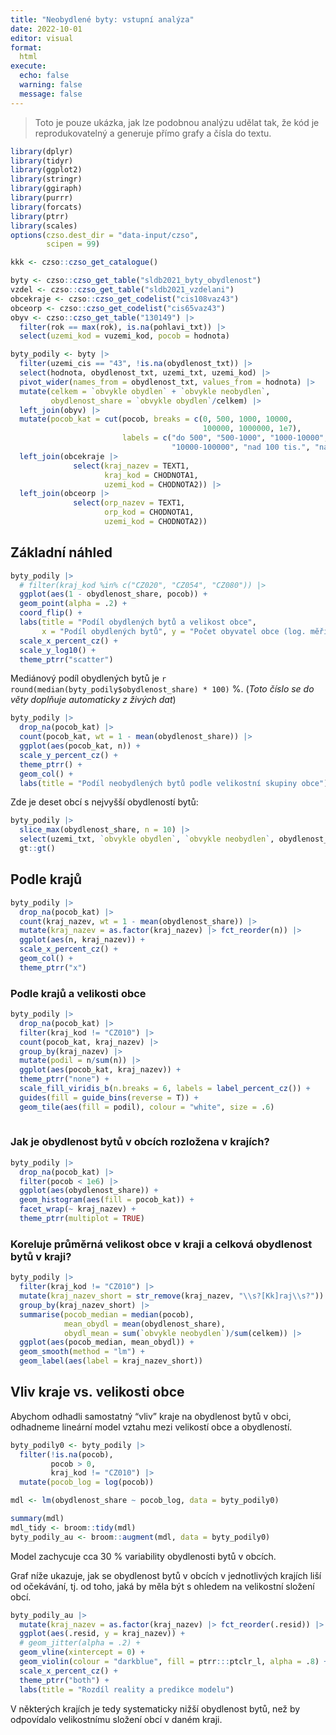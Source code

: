 ```yaml
---
title: "Neobydlené byty: vstupní analýza"
date: 2022-10-01
editor: visual
format: 
  html
execute: 
  echo: false
  warning: false
  message: false
---
```


> Toto je pouze ukázka, jak lze podobnou analýzu udělat tak, že kód je reprodukovatelný a generuje přímo grafy a čísla do textu.

```r
library(dplyr)
library(tidyr)
library(ggplot2)
library(stringr)
library(ggiraph)
library(purrr)
library(forcats)
library(ptrr)
library(scales)
options(czso.dest_dir = "data-input/czso",
        scipen = 99)
```


```r
kkk <- czso::czso_get_catalogue()
```


```r
byty <- czso::czso_get_table("sldb2021_byty_obydlenost")
vzdel <- czso::czso_get_table("sldb2021_vzdelani")
obcekraje <- czso::czso_get_codelist("cis108vaz43")
obceorp <- czso::czso_get_codelist("cis65vaz43")
obyv <- czso::czso_get_table("130149") |>
  filter(rok == max(rok), is.na(pohlavi_txt)) |>
  select(uzemi_kod = vuzemi_kod, pocob = hodnota)
```


```r
byty_podily <- byty |>
  filter(uzemi_cis == "43", !is.na(obydlenost_txt)) |>
  select(hodnota, obydlenost_txt, uzemi_txt, uzemi_kod) |>
  pivot_wider(names_from = obydlenost_txt, values_from = hodnota) |>
  mutate(celkem = `obvykle obydlen` + `obvykle neobydlen`,
         obydlenost_share = `obvykle obydlen`/celkem) |>
  left_join(obyv) |>
  mutate(pocob_kat = cut(pocob, breaks = c(0, 500, 1000, 10000, 
                                           100000, 1000000, 1e7),
                         labels = c("do 500", "500-1000", "1000-10000",
                                    "10000-100000", "nad 100 tis.", "nad 1 mil."))) |>
  left_join(obcekraje |>
              select(kraj_nazev = TEXT1,
                     kraj_kod = CHODNOTA1,
                     uzemi_kod = CHODNOTA2)) |>
  left_join(obceorp |>
              select(orp_nazev = TEXT1,
                     orp_kod = CHODNOTA1,
                     uzemi_kod = CHODNOTA2))
```
## Základní náhled

```r
byty_podily |>
  # filter(kraj_kod %in% c("CZ020", "CZ054", "CZ080")) |>
  ggplot(aes(1 - obydlenost_share, pocob)) +
  geom_point(alpha = .2) +
  coord_flip() +
  labs(title = "Podíl obydlených bytů a velikost obce",
       x = "Podíl obydlených bytů", y = "Počet obyvatel obce (log. měřítko)") +
  scale_x_percent_cz() +
  scale_y_log10() +
  theme_ptrr("scatter")
```
Mediánový podíl obydlených bytů je `r round(median(byty_podily$obydlenost_share) * 100)` %. (*Toto číslo se do věty doplňuje automaticky z živých dat*)

```r
byty_podily |>
  drop_na(pocob_kat) |>
  count(pocob_kat, wt = 1 - mean(obydlenost_share)) |>
  ggplot(aes(pocob_kat, n)) +
  scale_y_percent_cz() +
  theme_ptrr() +
  geom_col() +
  labs(title = "Podíl neobydlených bytů podle velikostní skupiny obce")
```

Zde je deset obcí s nejvyšší obydleností bytů:

```r
byty_podily |> 
  slice_max(obydlenost_share, n = 10) |> 
  select(uzemi_txt, `obvykle obydlen`, `obvykle neobydlen`, obydlenost_share, kraj_nazev, pocob) |> 
  gt::gt()
```
## Podle krajů

```r
byty_podily |>
  drop_na(pocob_kat) |>
  count(kraj_nazev, wt = 1 - mean(obydlenost_share)) |>
  mutate(kraj_nazev = as.factor(kraj_nazev) |> fct_reorder(n)) |> 
  ggplot(aes(n, kraj_nazev)) +
  scale_x_percent_cz() +
  geom_col() +
  theme_ptrr("x")
```

### Podle krajů a velikosti obce

```r
byty_podily |> 
  drop_na(pocob_kat) |>
  filter(kraj_kod != "CZ010") |> 
  count(pocob_kat, kraj_nazev) |> 
  group_by(kraj_nazev) |> 
  mutate(podil = n/sum(n)) |> 
  ggplot(aes(pocob_kat, kraj_nazev)) +
  theme_ptrr("none") +
  scale_fill_viridis_b(n.breaks = 6, labels = label_percent_cz()) +
  guides(fill = guide_bins(reverse = T)) +
  geom_tile(aes(fill = podil), colour = "white", size = .6)
  
```

### Jak je obydlenost bytů v obcích rozložena v krajích?

```r
byty_podily |>
  drop_na(pocob_kat) |>
  filter(pocob < 1e6) |>
  ggplot(aes(obydlenost_share)) +
  geom_histogram(aes(fill = pocob_kat)) +
  facet_wrap(~ kraj_nazev) +
  theme_ptrr(multiplot = TRUE)

```
### Koreluje průměrná velikost obce v kraji a celková obydlenost bytů v kraji?

```r
byty_podily |> 
  filter(kraj_kod != "CZ010") |> 
  mutate(kraj_nazev_short = str_remove(kraj_nazev, "\\s?[Kk]raj\\s?")) |> 
  group_by(kraj_nazev_short) |> 
  summarise(pocob_median = median(pocob), 
            mean_obydl = mean(obydlenost_share),
            obydl_mean = sum(`obvykle neobydlen`)/sum(celkem)) |> 
  ggplot(aes(pocob_median, mean_obydl)) +
  geom_smooth(method = "lm") +
  geom_label(aes(label = kraj_nazev_short))
```

## Vliv kraje vs. velikosti obce

Abychom odhadli samostatný "vliv" kraje na obydlenost bytů v obci, odhadneme lineární model vztahu mezi velikostí obce a obydleností.

```r
byty_podily0 <- byty_podily |> 
  filter(!is.na(pocob), 
         pocob > 0,
         kraj_kod != "CZ010") |> 
  mutate(pocob_log = log(pocob))

mdl <- lm(obydlenost_share ~ pocob_log, data = byty_podily0)

summary(mdl)
mdl_tidy <- broom::tidy(mdl)
byty_podily_au <- broom::augment(mdl, data = byty_podily0)
```
Model zachycuje cca 30 % variability obydlenosti bytů v obcích.

Graf níže ukazuje, jak se obydlenost bytů v obcích v jednotlivých krajích liší od očekávání, tj. od toho, jaká by měla být s ohledem na velikostní složení obcí.

```r
byty_podily_au |> 
  mutate(kraj_nazev = as.factor(kraj_nazev) |> fct_reorder(.resid)) |> 
  ggplot(aes(.resid, y = kraj_nazev)) +
  # geom_jitter(alpha = .2) +
  geom_vline(xintercept = 0) +
  geom_violin(colour = "darkblue", fill = ptrr:::ptclr_l, alpha = .8) +
  scale_x_percent_cz() +
  theme_ptrr("both") +
  labs(title = "Rozdíl reality a predikce modelu")
```

V některých krajích je tedy systematicky nižší obydlenost bytů, než by odpovídalo velikostnímu složení obcí v daném kraji.
